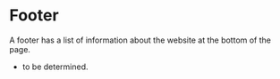 
<Meta of={FooterStories} />

# Footer

A footer has a list of information about the website at the bottom of the page.

* to be determined.
